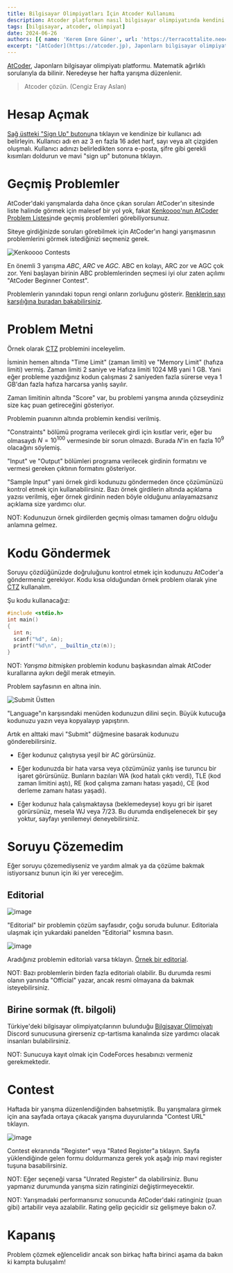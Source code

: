 ```yaml
---
title: Bilgisayar Olimpiyatları İçin Atcoder Kullanımı
description: Atcoder platformun nasıl bilgisayar olimpiyatında kendini geliştirmek için kullanılabilinmektedir?
tags: [bilgisayar, atcoder, olimpiyat]
date: 2024-06-26
authors: [{ name: 'Kerem Emre Güner', url: 'https://terracottalite.neocities.org/' }, { name: 'Mehmet Kutay Bozkurt', url: 'https://www.mkutay.dev' }]
excerpt: "[AtCoder](https://atcoder.jp), Japonlarn bilgisayar olimpiyatı platformu. Matematik ağırlıklı sorularıyla da bilinir. Neredeyse her hafta yarışma düzenlenir."
---
```


[AtCoder](https://atcoder.jp), Japonlarn bilgisayar olimpiyatı platformu. Matematik ağırlıklı sorularıyla da bilinir. Neredeyse her hafta yarışma düzenlenir.

> Atcoder çözün. (Cengiz Eray Aslan)

# Hesap Açmak

[Sağ üstteki "Sign Up" butonu](https://atcoder.jp/register)na tıklayın ve kendinize bir kullanıcı adı belirleyin.
Kullanıcı adı en az 3 en fazla 16 adet harf, sayı veya alt çizgiden oluşmalı.
Kullanıcı adınızı belirledikten sonra e-posta, şifre gibi gerekli kısımları doldurun ve mavi "sign up" butonuna tıklayın.

# Geçmiş Problemler

AtCoder'daki yarışmalarda daha önce çıkan soruları AtCoder'ın sitesinde liste halinde görmek için malesef bir yol yok, fakat [Kenkoooo'nun AtCoder Problem Listesi](https://kenkoooo.com/atcoder/#/table/)nde geçmiş problemleri görebiliyorsunuz.

Siteye girdiğinizde soruları görebilmek için AtCoder'ın hangi yarışmasının problemlerini görmek istediğinizi seçmeniz gerek.

![Kenkoooo Contests](/fotograflar/blog/atcoder-kullanimi/kenkoooo-contests.png)

En önemli 3 yarışma *ABC*, *ARC* ve *AGC*. ABC en kolayı, ARC zor ve AGC
çok zor. Yeni başlayan birinin ABC problemlerinden seçmesi iyi olur
zaten açılımı "AtCoder Beginner Contest".

Problemlerin yanındaki topun rengi onların zorluğunu gösterir. [Renklerin
sayı karşılığına buradan bakabilirsiniz](https://atcoder.jp/posts/16).

# Problem Metni

Örnek olarak [CTZ](https://atcoder.jp/contests/abc336/tasks/abc336_b)
problemini inceleyelim.

İsminin hemen altında "Time Limit" (zaman limiti) ve "Memory Limit"
(hafıza limiti) vermiş. Zaman limiti 2 saniye ve Hafıza limiti 1024 MB
yani 1 GB. Yani eğer probleme yazdığınız kodun çalışması 2 saniyeden
fazla sürerse veya 1 GB'dan fazla hafıza harcarsa yanlış sayılır.

Zaman limitinin altında "Score" var, bu problemi yarışma anında
çözseydiniz size kaç puan getireceğini gösteriyor.

Problemin puanının altında problemin kendisi verilmiş.

"Constraints" bölümü programa verilecek girdi için kısıtlar verir, eğer
bu olmasaydı $N = 10^{100}$ vermesinde bir sorun olmazdı. Burada $N$'in
en fazla $10^9$ olacağını söylemiş.

"Input" ve "Output" bölümleri programa verilecek girdinin formatını ve
vermesi gereken çıktının formatını gösteriyor.

"Sample Input" yani örnek girdi kodunuzu göndermeden önce çözümünüzü
kontrol etmek için kullanabilirsiniz. Bazı örnek girdilerin altında
açıklama yazısı verilmiş, eğer örnek girdinin neden böyle olduğunu
anlayamazsanız açıklama size yardımcı olur.

NOT: Kodunuzun örnek girdilerden geçmiş olması tamamen doğru olduğu
anlamına gelmez.

# Kodu Göndermek

Soruyu çözdüğünüzde doğruluğunu kontrol etmek için kodunuzu AtCoder'a
göndermeniz gerekiyor. Kodu kısa olduğundan örnek problem olarak yine
[CTZ](https://atcoder.jp/contests/abc336/tasks/abc336_b) kullanalım.

Şu kodu kullanacağız:

```cpp
#include <stdio.h>
int main()
{
  int n;
  scanf("%d", &n);
  printf("%d\n", __builtin_ctz(n));
}
```

NOT: *Yarışma bitmişken* problemin kodunu başkasından almak AtCoder
kurallarına aykırı değil merak etmeyin.

Problem sayfasının en altına inin.

![Submit Üstten](/fotograflar/blog/atcoder-kullanimi/submit-top.png)


"Language"ın karşısındaki menüden kodunuzun dilini seçin. Büyük kutucuğa
kodunuzu yazın veya kopyalayıp yapıştırın.

Artık en alttaki mavi "Submit" düğmesine basarak kodunuzu
gönderebilirsiniz.

- Eğer kodunuz çalıştıysa yeşil bir <span className="text-green-500">AC</span>
  görürsünüz.

- Eğer kodunuzda bir hata varsa veya çözümünüz yanlış ise turuncu bir
  işaret görürsünüz. Bunların bazıları <span className="text-red-500">WA</span> (kod
  hatalı çıktı verdi), <span className="text-orange-500">TLE</span> (kod zaman limitini
  aştı), <span className="text-orange-500">RE</span> (kod çalışma zamanı hatası yaşadı),
  <span className="text-orange-500">CE</span> (kod derleme zamanı hatası yaşadı).

- Eğer kodunuz hala çalışmaktaysa (beklemedeyse) koyu gri bir işaret
  görürsünüz, mesela <span className="text-gray-500">WJ</span> veya
  <span className="text-gray-500">7/23</span>. Bu durumda endişelenecek bir şey
  yoktur, sayfayı yenilemeyi deneyebilirsiniz.

# Soruyu Çözemedim

Eğer soruyu çözemediyseniz ve yardım almak ya da çözüme bakmak
istiyorsanız bunun için iki yer vereceğim.

## Editorial

![image](/fotograflar/blog/atcoder-kullanimi/editorial-bar.png)

"Editorial" bir problemin çözüm sayfasıdır, çoğu soruda bulunur.
Editoriala ulaşmak için yukardaki panelden "Editorial" kısmına basın.

![image](/fotograflar/blog/atcoder-kullanimi/editorial.png)

Aradığınız problemin editorialı varsa tıklayın. [Örnek bir
editorial](https://atcoder.jp/contests/abc336/editorial/9288).

NOT: Bazı problemlerin birden fazla editorialı olabilir. Bu durumda
resmi olanın yanında "Official" yazar, ancak resmi olmayana da bakmak
isteyebilirsiniz.

## Birine sormak (ft. bilgoli)

Türkiye'deki bilgisayar olimpiyatçılarının bulunduğu [Bilgisayar
Olimpiyatı](https://discord.gg/EedMW25Rmg) Discord sunucusuna girerseniz
cp-tartisma kanalında size yardımcı olacak insanları bulabilirsiniz.

NOT: Sunucuya kayıt olmak için CodeForces hesabınızı vermeniz
gerekmektedir.

# Contest

Haftada bir yarışma düzenlendiğinden bahsetmiştik. Bu yarışmalara girmek
için ana sayfada ortaya çıkacak yarışma duyurularında "Contest URL"
tıklayın.

![image](/fotograflar/blog/atcoder-kullanimi/arc-post.png)

Contest ekranında "Register" veya "Rated Register"a tıklayın. Sayfa
yüklendiğinde gelen formu doldurmanıza gerek yok aşağı inip mavi
register tuşuna basabilirsiniz.

NOT: Eğer seçeneği varsa "Unrated Register" da olabilirsiniz. Bunu
yapmanız durumunda yarışma sizin ratinginizi değiştirmeyecektir.

NOT: Yarışmadaki performansınız sonucunda AtCoder'daki ratinginiz (puan
gibi) artabilir veya azalabilir. Rating gelip geçicidir siz gelişmeye
bakın o7.

# Kapanış

Problem çözmek eğlencelidir ancak son birkaç hafta birinci aşama da bakın ki
kampta buluşalım!
